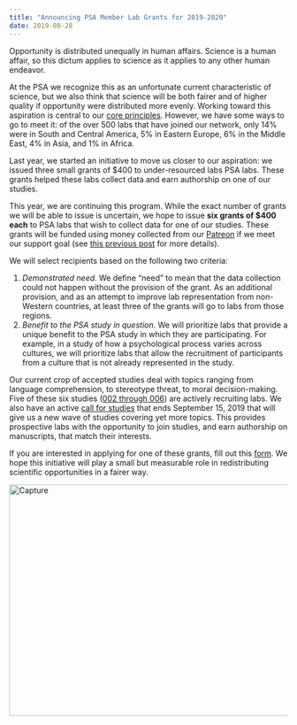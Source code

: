 ```yaml
---
title: "Announcing PSA Member Lab Grants for 2019-2020"
date: 2019-08-28
---
```


<span style="font-weight:400;">Opportunity is distributed unequally in human affairs. Science is a human affair, so this dictum applies to science as it applies to any other human endeavor.</span>

<span style="font-weight:400;">At the PSA we recognize this as an unfortunate current characteristic of science, but we also think that science will be both fairer and of higher quality if opportunity were distributed more evenly. Working toward this aspiration is central to our </span><a href="https://psyarxiv.com/785qu/"><span style="font-weight:400;">core principles</span></a><span style="font-weight:400;">. However, we have some ways to go to meet it: of the over 500 labs that have joined our network, only 14% were in South and Central America, 5% in Eastern Europe, 6% in the Middle East, 4% in Asia, and 1% in Africa. </span>

<span style="font-weight:400;">Last year, we started an initiative to move us closer to our aspiration: we issued three small grants of $400 to under-resourced labs PSA labs. These grants helped these labs collect data and earn authorship on one of our studies.</span>

<span style="font-weight:400;">This year, we are continuing this program. While the exact number of grants we will be able to issue is uncertain, we hope to issue </span><b>six grants of $400 each</b><span style="font-weight:400;"> to PSA labs that wish to collect data for one of our studies. These grants will be funded using money collected from our </span><a href="https://www.patreon.com/psysciacc"><span style="font-weight:400;">Patreon</span></a><span style="font-weight:400;"> if we meet our support goal (see </span><a href="https://psysciacc.org/2019/08/27/the-psas-patreon-sustainability-drive/"><span style="font-weight:400;">this previous post</span></a><span style="font-weight:400;"> for more details).  </span>

<span style="font-weight:400;">We will select recipients based on the following two criteria:</span>
<ol>
	<li style="font-weight:400;"><i><span style="font-weight:400;">Demonstrated need</span></i><span style="font-weight:400;">. We define “need” to mean that the data collection could not happen without the provision of the grant. As an additional provision, and as an attempt to improve lab representation from non-Western countries, at least three of the grants will go to labs from those regions.</span></li>
	<li style="font-weight:400;"><i><span style="font-weight:400;">Benefit to the PSA study in question</span></i><span style="font-weight:400;">. We will prioritize labs that provide a unique benefit to the PSA study in which they are participating. For example, in a study of how a psychological process varies across cultures, we will prioritize labs that allow the recruitment of participants from a culture that is not already represented in the study.</span></li>
</ol>
<span style="font-weight:400;">Our current crop of accepted studies deal with topics ranging from language comprehension, to stereotype threat, to moral decision-making. Five of these six studies (</span><a href="https://psysciacc.org/studies/"><span style="font-weight:400;">002 through 006</span></a><span style="font-weight:400;">) are actively recruiting labs. We also have an active </span><a href="https://psysciacc.org/2019-call-for-studies/"><span style="font-weight:400;">call for studies</span></a><span style="font-weight:400;"> that ends September 15, 2019 that will give us a new wave of studies covering yet more topics. This provides prospective labs with the opportunity to join studies, and earn authorship on manuscripts, that match their interests.</span>

<span style="font-weight:400;">If you are interested in applying for one of these grants, fill out this </span><a href="https://docs.google.com/forms/d/e/1FAIpQLSeW-qQXZSuvqLaVEwlfaEeKiE2I6cEzNkHyU-arQzVpLoo-Wg/viewform?usp=sf_link"><span style="font-weight:400;">form</span></a><span style="font-weight:400;">. We hope this initiative will play a small but measurable role in redistributing scientific opportunities in a fairer way.</span>

<img class="alignnone size-full wp-image-553" src="https://psysciacc.org/wp-content/uploads/2019/08/capture-1.jpg" alt="Capture" width="1010" height="418" />
